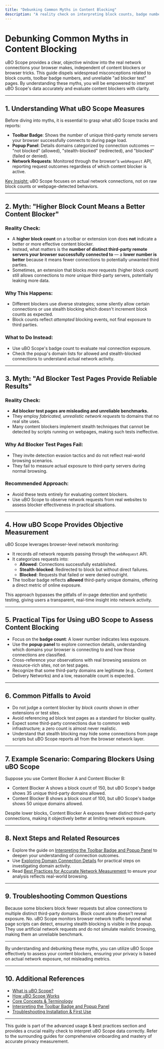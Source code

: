 ```yaml
---
title: "Debunking Common Myths in Content Blocking"
description: "A reality check on interpreting block counts, badge numbers, and the validity of 'ad blocker test' pages. This guide helps users avoid widespread misconceptions and explains why uBO Scope provides a more objective view into web connection activity."
---
```


# Debunking Common Myths in Content Blocking

uBO Scope provides a clear, objective window into the real network connections your browser makes, independent of content blockers or browser tricks. This guide dispels widespread misconceptions related to block counts, toolbar badge numbers, and unreliable "ad blocker test" pages. By understanding these myths, you will be empowered to interpret uBO Scope's data accurately and evaluate content blockers with clarity.

---

## 1. Understanding What uBO Scope Measures

Before diving into myths, it is essential to grasp what uBO Scope tracks and reports:

- **Toolbar Badge**: Shows the number of unique third-party remote servers your browser successfully connects to during page load. 
- **Popup Panel**: Details domains categorized by connection outcomes — "not blocked" (allowed), "stealth-blocked" (redirected), and "blocked" (failed or denied).
- **Network Requests**: Monitored through the browser's `webRequest` API, reporting request outcomes regardless of which content blocker is active.

<u>Key Insight:</u> uBO Scope focuses on actual network connections, not on raw block counts or webpage-detected behaviors.

---

## 2. Myth: "Higher Block Count Means a Better Content Blocker"

### Reality Check:

- A **higher block count** on a toolbar or extension icon does **not** indicate a better or more effective content blocker.
- Instead, what matters is the **number of distinct third-party remote servers your browser successfully connected to** — a **lower number is better** because it means fewer connections to potentially unwanted third parties.
- Sometimes, an extension that blocks *more* requests (higher block count) still allows connections to *more* unique third-party servers, potentially leaking more data.

### Why This Happens:
- Different blockers use diverse strategies; some silently allow certain connections or use stealth blocking which doesn't increment block counts as expected.
- Block counts reflect *attempted* blocking events, not final exposure to third parties.

### What to Do Instead:
- Use uBO Scope's badge count to evaluate real connection exposure.
- Check the popup's domain lists for allowed and stealth-blocked connections to understand actual network activity.

---

## 3. Myth: "Ad Blocker Test Pages Provide Reliable Results"

### Reality Check:

- **Ad blocker test pages are misleading and unreliable benchmarks.**
- They employ *fabricated, unrealistic network requests* to domains that no real site uses.
- Many content blockers implement stealth techniques that cannot be detected by scripts running on webpages, making such tests ineffective.

### Why Ad Blocker Test Pages Fail:
- They invite detection evasion tactics and do not reflect real-world browsing scenarios.
- They fail to measure actual exposure to third-party servers during normal browsing.

### Recommended Approach:
- Avoid these tests entirely for evaluating content blockers.
- Use uBO Scope to observe network requests from real websites to assess blocker effectiveness in practical situations.

---

## 4. How uBO Scope Provides Objective Measurement

uBO Scope leverages browser-level network monitoring:

- It records *all* network requests passing through the `webRequest` API.
- It categorizes requests into:
  - **Allowed**: Connections successfully established.
  - **Stealth-blocked**: Redirected to block but without direct failures.
  - **Blocked**: Requests that failed or were denied outright.
- The toolbar badge reflects **allowed** third-party unique domains, offering a direct metric of online exposure.

This approach bypasses the pitfalls of in-page detection and synthetic testing, giving users a transparent, real-time insight into network activity.

---

## 5. Practical Tips for Using uBO Scope to Assess Content Blocking

- Focus on the **badge count**: A lower number indicates less exposure.
- Use the **popup panel** to explore connection details, understanding which domains your browser is connecting to and how those connections are classified.
- Cross-reference your observations with real browsing sessions on resource-rich sites, not on test pages.
- Recognize that some third-party domains are legitimate (e.g., Content Delivery Networks) and a low, reasonable count is expected.

---

## 6. Common Pitfalls to Avoid

- Do not judge a content blocker by *block counts* shown in other extensions or test sites.
- Avoid referencing ad block test pages as a standard for blocker quality.
- Expect some third-party connections due to common web infrastructure; a zero count is almost never realistic.
- Understand that stealth blocking may hide some connections from page scripts but uBO Scope reports all from the browser network layer.

---

## 7. Example Scenario: Comparing Blockers Using uBO Scope

Suppose you use Content Blocker A and Content Blocker B:

- Content Blocker A shows a block count of 150, but uBO Scope's badge shows 35 unique third-party domains allowed.
- Content Blocker B shows a block count of 100, but uBO Scope's badge shows 50 unique domains allowed.

Despite lower blocks, Content Blocker A exposes fewer distinct third-party connections, making it objectively better at limiting network exposure.

---

## 8. Next Steps and Related Resources

- Explore the guide on [Interpreting the Toolbar Badge and Popup Panel](/guides/core-workflows/interpreting-badge-and-popup) to deepen your understanding of connection outcomes.
- Use [Exploring Domain Connection Details](/guides/core-workflows/exploring-domain-connection-details) for practical steps on investigating domain activity.
- Read [Best Practices for Accurate Network Measurement](/guides/advanced-usage-and-best-practices/best-practices-for-accurate-measurements) to ensure your analysis reflects real-world browsing.

---

## 9. Troubleshooting Common Questions

<AccordionGroup title="Common Questions About Myths and Measurement">
<Accordion title="Why does my blocker show fewer blocks but more connections?">
Because some blockers block fewer requests but allow connections to multiple distinct third-party domains. Block count alone doesn't reveal exposure.
</Accordion>
<Accordion title="Can stealth blocking fool uBO Scope?">
No. uBO Scope monitors browser network traffic beyond what page scripts can detect, ensuring stealth blocking is visible in the popup.
</Accordion>
<Accordion title="Why shouldn't I trust ad blocker test pages?">
They use artificial network requests and do not simulate realistic browsing, making them an unreliable benchmark.
</Accordion>
</AccordionGroup>

---

By understanding and debunking these myths, you can utilize uBO Scope effectively to assess your content blockers, ensuring your privacy is based on actual network exposure, not misleading metrics.

---

## 10. Additional References

- [What is uBO Scope?](/getting-started/introduction-installation/about-ubo-scope)
- [How uBO Scope Works](/overview/getting-started/how-it-works)
- [Core Concepts & Terminology](/overview/getting-started/core-concepts)
- [Interpreting the Toolbar Badge and Popup Panel](/guides/core-workflows/interpreting-badge-and-popup)
- [Troubleshooting Installation & First Use](/getting-started/troubleshooting/troubleshooting-installation)

---

<Info>
This guide is part of the advanced usage & best practices section and provides a crucial reality check to interpret uBO Scope data correctly. Refer to the surrounding guides for comprehensive onboarding and mastery of accurate privacy measurement.
</Info>

